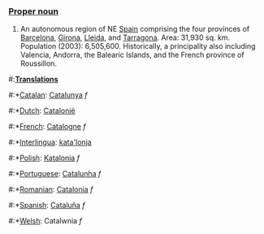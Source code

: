 ===[[Proper noun]]===
#An autonomous region of NE [[Spain]] comprising the four provinces of [[Barcelona]], [[Girona]], [[Lleida]], and [[Tarragona]]. Area: 31,930 sq. km. Population (2003): 6,505,600. Historically, a principality also including Valencia, Andorra, the Balearic Islands, and the French province of Roussillon.

#:'''[[Translation]]s'''
#:*[[Catalan]]: [[Catalunya]] ''f''
#:*[[Dutch]]: [[Catalonië]]
#:*[[French]]: [[Catalogne]] ''f''
#:*[[Interlingua]]: [[kata'lonja]]
#:*[[Polish]]: [[Katalonia]] ''f''
#:*[[Portuguese]]: [[Catalunha]] ''f''
#:*[[Romanian]]: [[Catalonia]] ''f''
#:*[[Spanish]]: [[Cataluña]] ''f''
#:*[[Welsh]]: Catalwnia ''f''